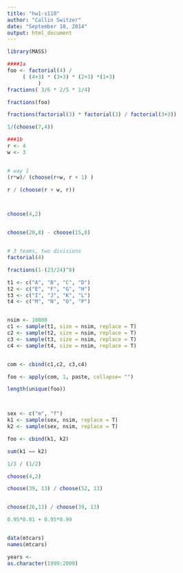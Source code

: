 ```yaml
---
title: "hw1-s110"
author: "Callin Switzer"
date: "September 10, 2014"
output: html_document
---
```




```r
library(MASS)

####1a
foo <- factorial(4) / 
     ( (4+3) * (3+3) * (2+3) *(1+3)
          )
fractions( 3/6 * 2/5 * 1/4)

fractions(foo)

fractions(factorial(3) * factorial(3) / factorial(3+3))

1/(choose(7,4))

###1b
r <- 4
w <- 3


# way 1
(r*w)/ (choose(r+w, r + 1) )

r / (choose(r + w, r))



choose(4,2)


choose(20,8) - choose(15,8)


# 3 teams, two divisions
factorial(4)

fractions(1-(23/24)^8)

t1 <- c("A", "B", "C", "D")
t2 <- c("E", "F", "G", "H")
t3 <- c("I", "J", "K", "L")
t4 <- c("M", "N", "O", "P")


nsim <- 10000
c1 <- sample(t1, size = nsim, replace = T)
c2 <- sample(t2, size = nsim, replace = T)
c3 <- sample(t3, size = nsim, replace = T)
c4 <- sample(t4, size = nsim, replace = T)


com <- cbind(c1,c2, c3,c4)

foo <- apply(com, 1, paste, collapse= "")

length(unique(foo))



sex <- c("m", "f")
k1 <- sample(sex, nsim, replace = T)
k2 <- sample(sex, nsim, replace = T)

foo <- cbind(k1, k2)

sum(k1 == k2)

1/3 / (1/2)

choose(4,2)

choose(39, 13) / choose(52, 13)


choose(26,13) / choose(39, 13)

0.95*0.01 + 0.95*0.99


data(mtcars)
names(mtcars)

years <- 
as.character(1999:2009)
```

